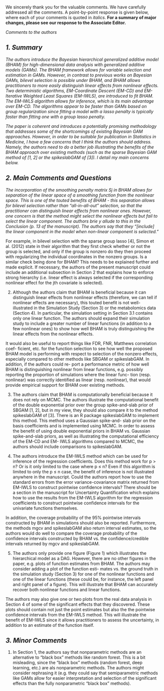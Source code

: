 We sincerely thank you for the valuable comments. We have carefully addressed all the comments. A point-by-point response is given below, where each of your comments is quoted in _italics_. __For a summary of major changes, please see our response to the Associate Editor.__

\bigskip

_Comments to the authors_

## _1. Summary_

_The authors introduce the Bayesian hierarchical generalized additive model (BHAM) for high-dimensional data analysis with generalized additive models (GAMs). The BHAM framework allows for variable selection and estimation in GAMs. However, in contrast to previous works on Bayesian GAMs, bilevel selection is possible under BHAM, and BHAM allows practitioners to more easily distinguish linear effects from nonlinear effects. Two deterministic algorithms, EM-Coordinate Descent (EM-CD) and EM-Iterative Weighted Least Squares (EM-IWLS), are introduced to fit BHAM. The EM-IWLS algorithm allows for inference, which is its main advantage over EM-CD. The algorithms appear to be faster than GAMs based on group regularization since fitting a model with a lasso penalty is typically faster than fitting one with a group lasso penalty._

_The paper is coherent and introduces a potentially promising methodology that addresses some of the shortcomings of existing Bayesian GAM approaches. However, in order to be suitable for publication in Statistics in Medicine, I have a few concerns that I think the authors should address. Namely, the authors need to do a better job illustrating the benefits of the BHAM approach over existing methods (such as the sparse Bayesian GAM method of [1, 2] or the spikeslabGAM of [3]). I detail my main concerns below._

## _2. Main Comments and Questions_
_The incorporation of the smoothing penalty matrix Sj in BHAM allows for separation of the linear space of a smoothing function from the nonlinear space. This is one of the touted benefits of BHAM - this separation allows for bilevel selection rather than "all-in-all-out" selection, so that the practitioner can distinguish linear effects from nonlinear ones. However, one concern is that the method might select the nonlinear effects but fail to select the linear component. The authors brie
y allude to this in the Conclusion (p. 13 of the manuscript). The authors say that they "\[include] the linear component in the model when non-linear component is selected."_

\em 
Could the authors elaborate on how they do this? I think this point should also be
stressed and made more explicit earlier in the manuscript, possibly in Section 2 where the EM-CD and EM-IWLS algorithms are introduced. One potential downside of
using the double exponential priors on individual basis coefficients, as opposed to the
group spike-and-slab prior in SBGAM, is the fact that only individual coefficients are
regularized. So it is conceivable that BHAM would end up including the nonlinear
component but not the linear one, which is not sensible. How can strong hierarchy
be enforced to ensure that the linear component is always included if the nonlinear
one is selected (but not necessarily the other way around)? This should be detailed in
the EM-CD and EM-IWLS algorithms, and the authors should explain how to enforce
strong hierarchy.

For example, in bilevel selection with the sparse group lasso [4], Simon et al. (2012)
state in their algorithm that they first check whether or not the group is selected,
and only if the group is nonzero do they then proceed with regularizing the individual
coordinates in the nonzero groups. Is a similar check being done for BHAM? This
needs to be explained further and made explicit. If necessary, the authors of the
present manuscript could include an additional subsection in Section 2 that explains
how to enforce strong hierarchy (i.e. linear effect is always selected if the corresponding
nonlinear effect for the jth covariate is selected).

2. Although the authors claim that BHAM is beneficial because it can distinguish linear
effects from nonlinear effects (therefore, we can tell if nonlinear effects are necessary),
this touted benefit is not well-illustrated in the Simulation Study (Section 3) or the
metabolomics data (Section 4). In particular, the simulation setting in Section 3.1
contains only one linear function. The authors should expand their simulation study
to include a greater number of linear functions (in addition to a few nonlinear ones)
to show how well BHAM is truly distinguishing the linear effects from the nonlinear
effects.

It would also be useful to report things like FDR, FNR, Matthews correlation coef-
ficient, etc. for the function selection to see how well the proposed BHAM model
is performing with respect to selection of the nonzero effects, especially compared to
other methods like SBGAM or spikeslabGAM. In addition, if the authors could re-
port a performance metric of how well BHAM is distinguishing nonlinear from linear
functions, e.g. possibly reporting the proportion of simulations where the linear func-
tion (resp. nonlinear) was correctly identified as linear (resp. nonlinear), that would
provide empirical support for BHAM over existing methods.

3. The authors claim that BHAM is computationally beneficial because it does not rely
on MCMC. The authors illustrate the computational benefit of the double exponential
prior over the group spike-and-slab prior of SBGAM [1, 2], but in my view, they
should also compare it to the method spikeslabGAM of [3]. There is an R package
spikeslabGAM to implement this method. This method uses a Gaussian spike-and-
slab prior on the basis coefficients and is implemented using MCMC. In order to assess
the benefit of using double exponential priors in BHAM vs. Gaussian spike-and-slab
priors, as well as illustrating the computational efficiency of the EM-CD and EM-
IWLS algorithms compared to MCMC, the authors should include comparisons to
spikeslabGAM.

4. The authors introduce the EM-IWLS method which can be used for inference of the
regression coefficients. Does this method work for p > n? Or is it only limited to the
case where p $\leq$ n? Even if this algorithm is limited to only the p $\leq$ n case, the benefit
of inference is not illustrated anywhere in the manuscript. Could the authors report
how to use the standard errors from the error variance-covariance matrix returned from
EM-IWLS to construct pointwise confidence intervals? There should be a section in
the manuscript for Uncertainty Quantification which explains how to use the results
from the EM-IWLS algorithm for the regression coefficients to construct pointwise
confidence intervals for the univariate functions themselves.

In addition, the coverage probability of the 95% pointwise intervals constructed by
BHAM in simulations should also be reported. Furthermore, the methods mgcv and
spikeslabGAM also return interval estimates, so the authors would do well to compare
the coverage probability of the confidence intervals constructed by BHAM vs. the
confidence/credible intervals returned by mgcv and spikeslabGAM.

5. The authors only provide one figure (Figure 1) which illustrates the hierarchical model
as a DAG. However, there are no other figures in the paper, e.g. plots of function
estimates from BHAM. The authors may consider adding a plot of the function esti-
mates vs. the ground truth in the simulation study (Section 3) for one of the nonlinear
functions and one of the linear functions (these could be, for instance, the left panel
and right panel of a figure). This will illustrate that BHAM can accurately recover
both nonlinear functions and linear functions.

The authors may also give one or two plots from the real data analysis in Section 4 of
some of the significant effects that they discovered. These plots should contain not just
the point estimates but also the the pointwise confidence intervals from the EM-IWLS
method. This will illustrate the benefit of EM-IWLS since it allows practitioners to
assess the uncertainty, in addition to an estimate of the function itself.

## _3. Minor Comments_
1. In Section 1, the authors say that nonparametric methods are an alternative to "black
box" methods like random forest. This is a bit misleading, since the "black box"
methods (random forest, deep learning, etc.) are als nonparametric methods. The
authors might consider rephrasing it (e.g. they could say that semiparametric methods
like GAMs allow for easier interpretation and selection of the significant effects than
the fully nonparametric "black box" methods).
